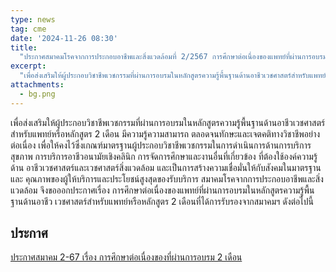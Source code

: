 ```yaml
---
type: news
tag: cme
date: '2024-11-26 08:30'
title: 
  "ประกาศสมาคมโรคจากการประกอบอาชีพและสิ่งแวดล้อมที่ 2/2567 การศึกษาต่อเนื่องของแพทย์ที่ผ่านการอบรมในหลักสูตรความรู้พื้นฐานด้านอาชีวเวชศาสตร์ สำหรับแพทย์หรือหลักสูตร 2 เดือน"
excerpt: 
  "เพื่อส่งเสริมให้ผู้ประกอบวิชาชีพเวชกรรมที่ผ่านการอบรมในหลักสูตรความรู้พื้นฐานด้านอาชีวเวชศาสตร์สำหรับแพทย์หรือหลักสูตร 2 เดือน มีความรู้ความสามารถ ตลอดจนทักษะและเจตคติทางวิชาชีพอย่างต่อเนื่อง"
attachments:
  - bg.png
---
```


เพื่อส่งเสริมให้ผู้ประกอบวิชาชีพเวชกรรมที่ผ่านการอบรมในหลักสูตรความรู้พื้นฐานด้านอาชีวเวชศาสตร์สำหรับแพทย์หรือหลักสูตร 2 เดือน มีความรู้ความสามารถ ตลอดจนทักษะและเจตคติทางวิชาชีพอย่างต่อเนื่อง
เพื่อให้คงไว้ซึ่งเกณฑ์มาตรฐานผู้ประกอบวิชาชีพเวชกรรมในการดำเนินการด้านการบริการ
สุขภาพ การบริการอาชีวอนามัยเชิงคลินิก การจัดการศึกษาและงานอื่นที่เกี่ยวข้อง ที่ต้องใช้องค์ความรู้ด้าน 
อาชีวเวชศาสตร์และเวชศาสตร์สิ่งแวดล้อม และเป็นการสร้างความเชื่อมั่นให้กับสังคมในมาตรฐานและ
คุณภาพของผู้ให้บริการและประโยชน์สูงสุดของรับบริการ สมาคมโรคจากการประกอบอาชีพและสิ่งแวดล้อม
จึงขอออกประกาศเรื่อง การศึกษาต่อเนื่องของแพทย์ที่ผ่านการอบรมในหลักสูตรความรู้พื้นฐานด้านอาชีว 
เวชศาสตร์สำหรับแพทย์หรือหลักสูตร 2 เดือนที่ได้การรับรองจากสมาคมฯ ดังต่อไปนี้

## ประกาศ
[ประกาศสมาคม 2-67 เรื่อง การศึกษาต่อเนื่องของที่ผ่านการอบรม 2 เดือน](</news/2024/cme/ประกาศสมาคม 2-67 เรื่อง การศึกษาต่อเนื่องของที่ผ่านการอบรม 2 เดือน.pdf>)